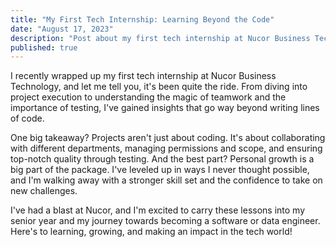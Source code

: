 ```yaml
---
title: "My First Tech Internship: Learning Beyond the Code"
date: "August 17, 2023"
description: "Post about my first tech internship at Nucor Business Technology"
published: true
---
```


I recently wrapped up my first tech internship at Nucor Business Technology, and let me tell you, it's been quite the ride. From diving into project execution to understanding the magic of teamwork and the importance of testing, I've gained insights that go way beyond writing lines of code.

One big takeaway? Projects aren't just about coding. It's about collaborating with different departments, managing permissions and scope, and ensuring top-notch quality through testing. And the best part? Personal growth is a big part of the package. I've leveled up in ways I never thought possible, and I'm walking away with a stronger skill set and the confidence to take on new challenges.

I've had a blast at Nucor, and I'm excited to carry these lessons into my senior year and my journey towards becoming a software or data engineer. Here's to learning, growing, and making an impact in the tech world!